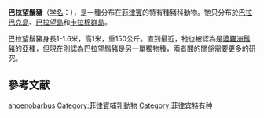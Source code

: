 {{Speciesbox
|image=
|image_caption=
|status=VU
|status_system=IUCN3.1
|status_ref={{r|IUCN}}
|taxon=Sus ahoenobarbus
|authority=[[Huet|Huet]], 1888
}}
'''巴拉望鬚豬'''（[[学名|学名]]：''{{lang|la|Sus ahoenobarbus}}''），是一種分布在[[菲律賓|菲律賓]]的特有種豬科動物。牠只分布於[[巴拉巴克島|巴拉巴克島]]、[[巴拉望島|巴拉望島]]和[[卡拉棉群島|卡拉棉群島]]。

巴拉望鬚豬身長1-1.6米，高1米，重150公斤。直到最近，牠也被認為是[[婆羅洲鬚豬|婆羅洲鬚豬]]的亞種，但現在則認為巴拉望鬚豬是另一單獨物種，兩者間的關係需要更多的研究。

==參考文献==
{{reflist|refs=
<ref name=IUCN>Oliver, W. 2008. ''Sus ahoenobarbus''. The IUCN Red List of Threatened Species 2008: e.T21177A9246493. http://dx.doi.org/10.2305/IUCN.UK.2008.RLTS.T21177A9246493.en. Downloaded on 04 November 2016.</ref>
}}
{{Taxonbar|from=Q2047494}}

[[Category:猪属|ahoenobarbus]]
[[Category:菲律賓哺乳動物|Category:菲律賓哺乳動物]]
[[Category:菲律宾特有种|Category:菲律宾特有种]]
